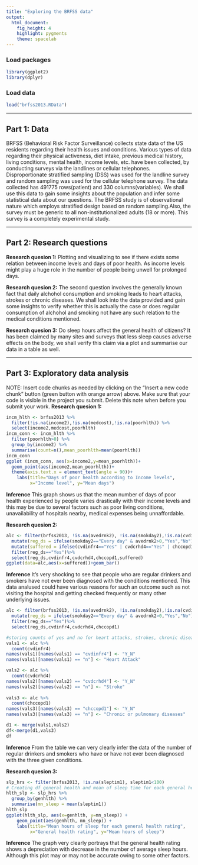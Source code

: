 ---
title: "Exploring the BRFSS data"
output: 
  html_document: 
    fig_height: 4
    highlight: pygments
    theme: spacelab
---

### Load packages

```{r load-packages, message = FALSE}
library(ggplot2)
library(dplyr)
```

### Load data

```{r load-data}
load("brfss2013.RData")
```



* * *

## Part 1: Data
BRFSS (Behavioral Risk Factor Surveillance) collects state data of the US residents regarding their health issues and conditions. Various types of data regarding their physical activeness, diet intake, previous medical history, living conditions, mental health, income levels, etc. have been collected, by conducting surveys via the landlines or cellular telephones.
  Disproportionate stratified sampling (DSS) was used for the landline survey and random sampling was used for the cellular telephone survey.
  The data collected has 491775 rows(patient) and 330 columns(variables). We shall use this data to gain some insights about the population and infer some statistical data about our questions. The BRFSS study is of observational nature which employs stratified design based on random sampling.Also, the survey must be generic to all non-institutionalized adults (18 or more). This survey is a completely experimental study.



* * *

## Part 2: Research questions

**Research quesion 1:**
Plotting and visualizing to see if there exists some relation between income levels and days of poor health. As income levels might play a huge role in the number of people being unwell for prolonged days.  

**Research quesion 2:**
The second question involves the generally known fact that daily alchohol consumption and smoking leads to heart attacks, strokes or chronic diseases. We shall look into the data provided and gain some insights to verify whether this is actually the case or does regular consumption of alchohol and smoking not have any such relation to the medical conditions mentioned.

**Research quesion 3:**
Do sleep hours affect the general health of citizens? It has been claimed by many sites and surveys that less sleep causes adverse effects on the body, we shall verify this claim via a plot and summarise our data in a table as well.

* * *

## Part 3: Exploratory data analysis

NOTE: Insert code chunks as needed by clicking on the "Insert a new code chunk" 
button (green button with orange arrow) above. Make sure that your code is visible
in the project you submit. Delete this note when before you submit your work.
**Research quesion 1:**

```{r}
incm_hlth <- brfss2013 %>%
  filter(!is.na(income2),!is.na(medcost),!is.na(poorhlth)) %>%
  select(income2,medcost,poorhlth)
incm_conn <- incm_hlth %>%
  filter(poorhlth>0) %>%
  group_by(income2) %>%
  summarise(count=n(),mean_poorhlth=mean(poorhlth))
incm_conn
ggplot (incm_conn, aes(x=income2,y=mean_poorhlth))+
  geom_point(aes(income2,mean_poorhlth))+
  theme(axis.text.x = element_text(angle = 90))+
    labs(title="Days of poor health according to Income levels",
         x="Income level", y="Mean days")
```

**Inference**
This graph shows us that the mean number of days of poor health experienced by people varies drastically with their income levels and this may be due to several factors such as poor living conditions, unavailability of hospitals nearby, medical expenses being unnaffordable.




**Research quesion 2:**

```{r}
alc <- filter(brfss2013, !is.na(avedrnk2), !is.na(smokday2),!is.na(cvdinfr4),!is.na(cvdcrhd4),!is.na(chccopd1)) %>%
  mutate(reg_ds = ifelse(smokday2=="Every day" & avedrnk2>0,"Yes","No")) %>%
  mutate(suffered = ifelse(cvdinfr4=="Yes" | cvdcrhd4=="Yes" | chccopd1=="Yes","Yes","No")) %>%
  filter(reg_ds=="Yes")%>%
  select(reg_ds,cvdinfr4,cvdcrhd4,chccopd1,suffered)
ggplot(data=alc,aes(x=suffered))+geom_bar()
```



**Inference**
It's very shocking to see that people who are regular drinkers and smokers have not ever been diagnosed with the conditions mentioned. This data analused could have various reasons for such an outcome such as not visiting the hospital and getting checked frequently or many other underlying issues.


```{r}
alc <- filter(brfss2013, !is.na(avedrnk2), !is.na(smokday2),!is.na(cvdinfr4),!is.na(cvdcrhd4),!is.na(chccopd1)) %>%
  mutate(reg_ds = ifelse(smokday2=="Every day" & avedrnk2>0,"Yes","No")) %>%
  filter(reg_ds=="Yes")%>%
  select(reg_ds,cvdinfr4,cvdcrhd4,chccopd1)

#storing counts of yes and no for heart attacks, strokes, chronic diseases in dataframes and merging them after renaming the columns so that appropriate join can be applied.
vals1 <- alc %>%
  count(cvdinfr4)
names(vals1)[names(vals1) == "cvdinfr4"] <- "Y_N"
names(vals1)[names(vals1) == "n"] <- "Heart Attack"

vals2 <- alc %>%
  count(cvdcrhd4)
names(vals2)[names(vals2) == "cvdcrhd4"] <- "Y_N"
names(vals2)[names(vals2) == "n"] <- "Stroke"
 
vals3 <- alc %>%
  count(chccopd1)
names(vals3)[names(vals3) == "chccopd1"] <- "Y_N"
names(vals3)[names(vals3) == "n"] <- "Chronic or pulmonary diseases"

d1 <- merge(vals1,vals2)
df<-merge(d1,vals3)
df
```
**Inference**
From the table we can very clearly infer the data of the number of regular drinkers and smokers who have or have not ever been diagnosed with the three given conditions.



**Research quesion 3:**

```{r}
slp_hrs <- filter(brfss2013, !is.na(sleptim1), sleptim1<100)
# Creating df general health and mean of sleep time for each general health category.
hlth_slp <- slp_hrs %>% 
  group_by(genhlth) %>% 
  summarise(mn_sleep = mean(sleptim1))
hlth_slp
ggplot(hlth_slp, aes(x=genhlth, y=mn_sleep)) +
    geom_point(aes(genhlth, mn_sleep)) +
    labs(title="Mean hours of sleep for each general health rating",
         x="General health rating", y="Mean hours of sleep")

```


**Inference**
The graph very clearly portrays that the general health rating shows a depreciation with decrease in the number of average sleep hours.
Although this plot may or may not be accurate owing to some other factors.
